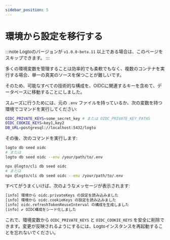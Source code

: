 ```yaml
---
sidebar_position: 5
---
```



# 環境から設定を移行する

:::note
Logtoのバージョンが `v1.0.0-beta.11` 以上である場合は、このページをスキップできます。
:::

多くの環境変数を管理することは効率的でも柔軟でもなく、複数のコンテナを実行する場合、単一の真実のソースを保つことが難しいです。

そのため、可能なすべての技術的な構成を、OIDCに関連するキーを含めて、データベースに移動することにしました。

スムーズに行うためには、元の `.env` ファイルを持っているか、次の変数を持つ環境でコマンドを実行してください:

```bash
OIDC_PRIVATE_KEYS=some_secret_key # または OIDC_PRIVATE_KEY_PATHS
OIDC_COOKIE_KEYS=key1,key2
DB_URL=postgresql://localhost:5432/logto
```

その後、次のコマンドを実行します:

<Tabs groupId="cmd">

  <TabItem value="cli" label="CLI">

```bash
logto db seed oidc
# または
logto db seed oidc --env /your/path/to/.env
```

  </TabItem>
  <TabItem value="npx" label="npx">

```bash
npx @logto/cli db seed oidc
# または
npx @logto/cli db seed oidc --env /your/path/to/.env
```

  </TabItem>

</Tabs>

すべてがうまくいけば、次のようなメッセージが表示されます:

```bash
[info] 環境から oidc.privateKeys の設定を読み込みました
[info] 環境から oidc.cookieKeys の設定を読み込みました
[info] oidc.refreshTokenReuseInterval の構成を生成しました
[info] ✔ OIDC構成をシード化しました
```

これで、環境変数から `OIDC_PRIVATE_KEYS` と `OIDC_COOKIE_KEYS` を安全に削除できます。変更が反映されるようにするには、Logtoインスタンスを再起動することを忘れないでください。